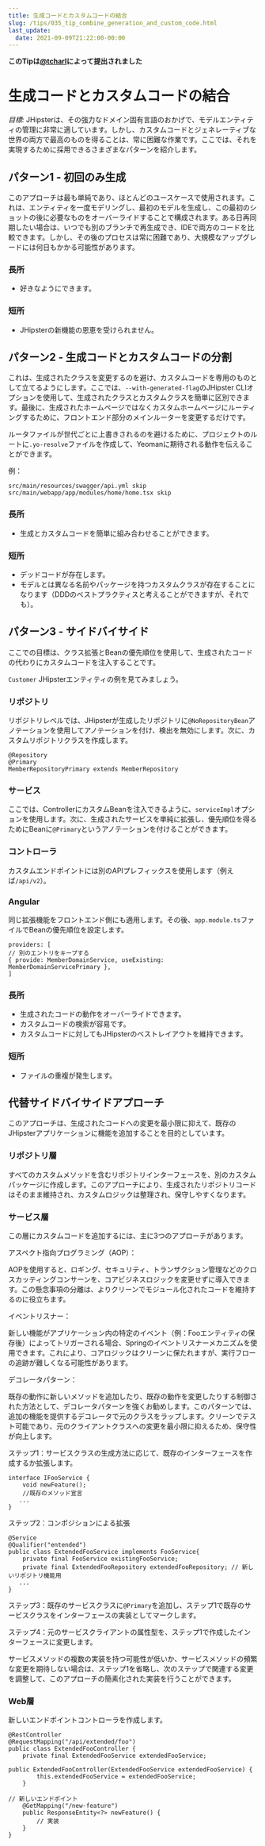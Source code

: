 ```yaml
---
title: 生成コードとカスタムコードの結合
slug: /tips/035_tip_combine_generation_and_custom_code.html
last_update:
  date: 2021-09-09T21:22:00-00:00
---
```


__このTipは[@tcharl](https://github.com/tcharl)によって提出されました__

# 生成コードとカスタムコードの結合

_目標:_ JHipsterは、その強力なドメイン固有言語のおかげで、モデルエンティティの管理に非常に適しています。しかし、カスタムコードとジェネレーティブな世界の両方で最高のものを得ることは、常に困難な作業です。ここでは、それを実現するために採用できるさまざまなパターンを紹介します。

## パターン1 - 初回のみ生成

このアプローチは最も単純であり、ほとんどのユースケースで使用されます。これは、エンティティを一度モデリングし、最初のモデルを生成し、この最初のショットの後に必要なものをオーバーライドすることで構成されます。ある日再同期したい場合は、いつでも別のブランチで再生成でき、IDEで両方のコードを比較できます。しかし、その後のプロセスは常に困難であり、大規模なアップグレードには何日もかかる可能性があります。

### 長所

- 好きなようにできます。

### 短所

- JHipsterの新機能の恩恵を受けられません。

## パターン2 - 生成コードとカスタムコードの分割

これは、生成されたクラスを変更するのを避け、カスタムコードを専用のものとして立てるようにします。ここでは、`--with-generated-flag`のJHipster CLIオプションを使用して、生成されたクラスとカスタムクラスを簡単に区別できます。最後に、生成されたホームページではなくカスタムホームページにルーティングするために、フロントエンド部分のメインルーターを変更するだけです。

ルータファイルが世代ごとに上書きされるのを避けるために、プロジェクトのルートに`.yo-resolve`ファイルを作成して、Yeomanに期待される動作を伝えることができます。

例：
```
src/main/resources/swagger/api.yml skip
src/main/webapp/app/modules/home/home.tsx skip
```

### 長所

- 生成とカスタムコードを簡単に組み合わせることができます。

### 短所

- デッドコードが存在します。
- モデルとは異なる名前やパッケージを持つカスタムクラスが存在することになります（DDDのベストプラクティスと考えることができますが、それでも）。

## パターン3 - サイドバイサイド

ここでの目標は、クラス拡張とBeanの優先順位を使用して、生成されたコードの代わりにカスタムコードを注入することです。

`Customer` JHipsterエンティティの例を見てみましょう。

### リポジトリ

リポジトリレベルでは、JHipsterが生成したリポジトリに`@NoRepositoryBean`アノテーションを使用してアノテーションを付け、検出を無効にします。次に、カスタムリポジトリクラスを作成します。
```
@Repository
@Primary
MemberRepositoryPrimary extends MemberRepository
```

### サービス

ここでは、ControllerにカスタムBeanを注入できるように、`serviceImpl`オプションを使用します。次に、生成されたサービスを単純に拡張し、優先順位を得るためにBeanに`@Primary`というアノテーションを付けることができます。

### コントローラ

カスタムエンドポイントには別のAPIプレフィックスを使用します（例えば`/api/v2`）。

### Angular

同じ拡張機能をフロントエンド側にも適用します。その後、`app.module.ts`ファイルでBeanの優先順位を設定します。
```
providers: [
// 別のエントリをキープする
{ provide: MemberDomainService, useExisting: MemberDomainServicePrimary },
]
```

### 長所

- 生成されたコードの動作をオーバーライドできます。
- カスタムコードの検索が容易です。
- カスタムコードに対してもJHipsterのベストレイアウトを維持できます。

### 短所

- ファイルの重複が発生します。

## 代替サイドバイサイドアプローチ

このアプローチは、生成されたコードへの変更を最小限に抑えて、既存のJHipsterアプリケーションに機能を追加することを目的としています。

### リポジトリ層

すべてのカスタムメソッドを含むリポジトリインターフェースを、別のカスタムパッケージに作成します。このアプローチにより、生成されたリポジトリコードはそのまま維持され、カスタムロジックは整理され、保守しやすくなります。

### サービス層

この層にカスタムコードを追加するには、主に3つのアプローチがあります。

アスペクト指向プログラミング（AOP）：

AOPを使用すると、ロギング、セキュリティ、トランザクション管理などのクロスカッティングコンサーンを、コアビジネスロジックを変更せずに導入できます。この懸念事項の分離は、よりクリーンでモジュール化されたコードを維持するのに役立ちます。

イベントリスナー：

新しい機能がアプリケーション内の特定のイベント（例：Fooエンティティの保存後）によってトリガーされる場合、Springのイベントリスナーメカニズムを使用できます。これにより、コアロジックはクリーンに保たれますが、実行フローの追跡が難しくなる可能性があります。

デコレータパターン：

既存の動作に新しいメソッドを追加したり、既存の動作を変更したりする制御された方法として、デコレータパターンを強くお勧めします。このパターンでは、追加の機能を提供するデコレータで元のクラスをラップします。クリーンでテスト可能であり、元のクライアントクラスへの変更を最小限に抑えるため、保守性が向上します。

ステップ1：サービスクラスの生成方法に応じて、既存のインターフェースを作成するか拡張します。
```
interface IFooService {
    void newFeature();
    //既存のメソッド宣言
   ...
}
```
ステップ2：コンポジションによる拡張
```
@Service
@Qualifier("entended") 
public class ExtendedFooService implements FooService{
    private final FooService existingFooService;
    private final ExtendedFooRepository extendedFooRepository; // 新しいリポジトリ機能用
   ...
}
```
ステップ3：既存のサービスクラスに`@Primary`を追加し、ステップ1で既存のサービスクラスをインターフェースの実装としてマークします。

ステップ4：元のサービスクライアントの属性型を、ステップ1で作成したインターフェースに変更します。

サービスメソッドの複数の実装を持つ可能性が低いか、サービスメソッドの頻繁な変更を期待しない場合は、ステップ1を省略し、次のステップで関連する変更を調整して、このアプローチの簡素化された実装を行うことができます。

### Web層

新しいエンドポイントコントローラを作成します。
```
@RestController
@RequestMapping("/api/extended/foo")
public class ExtendedFooController {
    private final ExtendedFooService extendedFooService;

public ExtendedFooController(ExtendedFooService extendedFooService) {
        this.extendedFooService = extendedFooService;
    }

// 新しいエンドポイント
    @GetMapping("/new-feature")
    public ResponseEntity<?> newFeature() {
        // 実装
    }
}
```